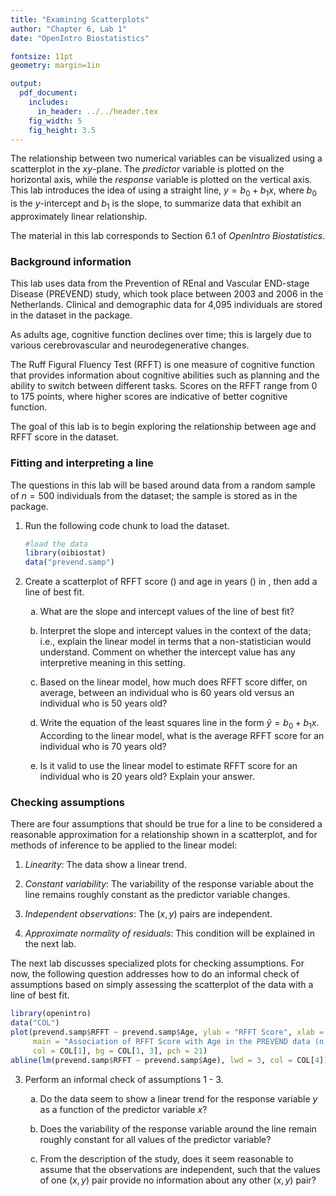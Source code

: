 ```yaml
---
title: "Examining Scatterplots"
author: "Chapter 6, Lab 1"
date: "OpenIntro Biostatistics"

fontsize: 11pt
geometry: margin=1in

output:
  pdf_document:
    includes:
      in_header: ../../header.tex
    fig_width: 5
    fig_height: 3.5
---
```


\begin{small}
	
	\textbf{Topics}
	\begin{itemize}
	  \item Fitting and interpreting a line
	  \item Checking assumptions
	\end{itemize}
	
\end{small}

The relationship between two numerical variables can be visualized using a scatterplot in the $xy$-plane. The *predictor* variable is plotted on the horizontal axis, while the *response* variable is plotted on the vertical axis. This lab introduces the idea of using a straight line, $y = b_0 + b_1x$, where $b_0$ is the $y$-intercept and $b_1$ is the slope, to summarize data that exhibit an approximately linear relationship.


The material in this lab corresponds to Section 6.1 of *OpenIntro Biostatistics*.

\vspace{0.5cm}

### Background information

This lab uses data from the Prevention of REnal and Vascular END-stage Disease (PREVEND) study, which took place between 2003 and 2006 in the Netherlands. Clinical and demographic data for 4,095 individuals are stored in the \texttt{prevend} dataset in the \texttt{oibiostat} package.

As adults age, cognitive function declines over time; this is largely due to various cerebrovascular and neurodegenerative changes. 

The Ruff Figural Fluency Test (RFFT) is one measure of cognitive function that provides information about cognitive abilities such as planning and the ability to switch between different tasks. Scores on the RFFT range from 0 to 175 points, where higher scores are indicative of better cognitive function.

The goal of this lab is to begin exploring the relationship between age and RFFT score in the \texttt{prevend} dataset.

\newpage

### Fitting and interpreting a line

The questions in this lab will be based around data from a random sample of $n = 500$ individuals from the \texttt{prevend} dataset; the sample is stored as \texttt{prevend.samp} in the \texttt{oibiostat} package.

1. Run the following code chunk to load the \texttt{prevend.samp} dataset.

    ```r
#load the data
library(oibiostat)
data("prevend.samp")
```

2. Create a scatterplot of RFFT score (\texttt{RFFT}) and age in years (\texttt{Age}) in \texttt{prevend.samp}, then add a line of best fit.

    a) What are the slope and intercept values of the line of best fit?
    
    b) Interpret the slope and intercept values in the context of the data; i.e., explain the linear model in terms that a non-statistician would understand. Comment on whether the intercept value has any interpretive meaning in this setting.
    
    c) Based on the linear model, how much does RFFT score differ, on average, between an individual who is 60 years old versus an individual who is 50 years old?
    
    d) Write the equation of the least squares line in the form $\hat{y} = b_0 + b_1x$. According to the linear model, what is the average RFFT score for an individual who is 70 years old?
    
    e) Is it valid to use the linear model to estimate RFFT score for an individual who is 20 years old? Explain your answer.


\newpage

### Checking assumptions

There are four assumptions that should be true for a line to be considered a reasonable approximation for a relationship shown in a scatterplot, and for methods of inference to be applied to the linear model: 

  1. *Linearity*: The data show a linear trend.
    
  2. *Constant variability*: The variability of the response variable about the line remains roughly constant as the predictor variable changes.
    
  3. *Independent observations*: The $(x, y)$ pairs are independent.
    
  4. *Approximate normality of residuals*: This condition will be explained in the next lab.
    
The next lab discusses specialized plots for checking assumptions. For now, the following question addresses how to do an informal check of assumptions based on simply assessing the scatterplot of the data with a line of best fit.


```r
library(openintro)
data("COL")
plot(prevend.samp$RFFT ~ prevend.samp$Age, ylab = "RFFT Score", xlab = "Age (years)",
     main = "Association of RFFT Score with Age in the PREVEND data (n = 500)", 
     col = COL[1], bg = COL[1, 3], pch = 21)
abline(lm(prevend.samp$RFFT ~ prevend.samp$Age), lwd = 3, col = COL[4])
```

3. Perform an informal check of assumptions 1 - 3.

    a) Do the data seem to show a linear trend for the response variable $y$ as a function of the predictor variable $x$?
  
    b) Does the variability of the response variable around the line remain roughly constant for all values of the predictor variable?
  
    c) From the description of the study, does it seem reasonable to assume that the observations are independent, such that the values of one $(x, y)$ pair provide no information about any other $(x, y)$ pair?
